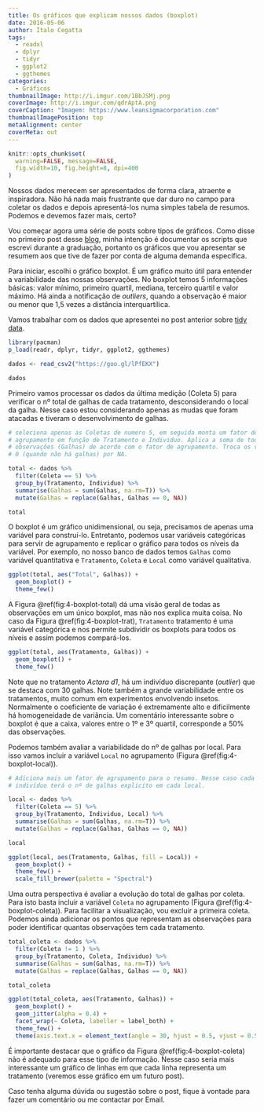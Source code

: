 ---
title: Os gráficos que explicam nossos dados (boxplot)
date: 2016-05-06
author: Ítalo Cegatta
tags:
  - readxl
  - dplyr
  - tidyr
  - ggplot2
  - ggthemes
categories:
  - Gráficos
thumbnailImage: http://i.imgur.com/1BbJSMj.png
coverImage: http://i.imgur.com/qdrAptA.png
coverCaption: "Imagem: https://www.leansigmacorporation.com"
thumbnailImagePosition: top
metaAlignment: center
coverMeta: out
---

```{r set, echo=FALSE, include=FALSE}
knitr::opts_chunk$set(
  warning=FALSE, message=FALSE,
  fig.width=10, fig.height=8, dpi=400
)
```

Nossos dados merecem ser apresentados de forma clara, atraente e inspiradora. Não há nada mais frustrante que dar duro no campo para coletar os dados e depois apresentá-los numa simples tabela de resumos. Podemos e devemos fazer mais, certo?

<!-- more -->

Vou começar agora uma série de posts sobre tipos de gráficos. Como disse no primeiro post desse [blog](https://italocegatta.github.io/sobre-esse-blog.html), minha intenção é documentar os scripts que escrevi durante a graduação, portanto os gráficos que vou apresentar se resumem aos que tive de fazer por conta de alguma demanda específica.

Para iniciar, escolhi o gráfico boxplot. É um gráfico muito útil para entender a variabilidade das nossas observações. No boxplot temos 5 informações básicas: valor mínimo,	primeiro quartil, mediana, terceiro quartil e valor máximo. Há ainda a notificação de *outliers*, quando a observação é maior ou menor que 1,5 vezes a distância interquartílica.

Vamos trabalhar com os dados que apresentei no post anterior sobre [tidy data](https://italocegatta.github.io/o-conceito-tidy-data.html).

```{r}
library(pacman)
p_load(readr, dplyr, tidyr, ggplot2, ggthemes)
```

```{r, message=FALSE}
dados <- read_csv2("https://goo.gl/lPfEKX")

dados
```

Primeiro vamos processar os dados da última medição (Coleta 5) para verificar o nº total de galhas de cada tratamento, desconsiderando o local da galha. Nesse caso estou considerando apenas as mudas que foram atacadas e tiveram o desenvolvimento de galhas.

```{r}
# seleciona apenas as Coletas de numero 5, em seguida monta um fator de 
# agrupamento em função de Tratamento e Individuo. Aplica a soma de todas as
# observações (Galhas) de acordo com o fator de agrupamento. Troca os valores
# 0 (quando não há galhas) por NA.

total <- dados %>%
  filter(Coleta == 5) %>%
  group_by(Tratamento, Individuo) %>%
  summarise(Galhas = sum(Galhas, na.rm=T)) %>%
  mutate(Galhas = replace(Galhas, Galhas == 0, NA))

total
```

O boxplot é um gráfico unidimensional, ou seja, precisamos de apenas uma variável para construí-lo. Entretanto, podemos usar variáveis categóricas para servir de agrupamento e replicar o gráfico para todos os níveis da variável. Por exemplo, no nosso banco de dados temos `Galhas` como variável quantitativa e `Tratamento`, `Coleta` e `Local` como variável qualitativa. 

```{r 4-boxplot-total, fig.cap="Boxplot que mostra o nº de galhas de todos os tratamentos."}
ggplot(total, aes("Total", Galhas)) +
  geom_boxplot() +
  theme_few()
```

A Figura \@ref(fig:4-boxplot-total) dá uma visão geral de todas as observações em um único boxplot, mas não nos explica muita coisa. No caso da Figura \@ref(fig:4-boxplot-trat), `Tratamento` tratamento é uma variável categórica e nos permite subdividir os boxplots para todos os níveis e assim podemos compará-los.

```{r 4-boxplot-trat, fig.cap="Boxplot que mostra o nº de galhas em função de cada tratamento."}
ggplot(total, aes(Tratamento, Galhas)) +
  geom_boxplot() +
  theme_few()
```

Note que no tratamento *Actara d1*, há um indivíduo discrepante (*outlier*) que se destaca com 30 galhas. Note também a grande variabilidade entre os tratamentos, muito comum em experimentos envolvendo insetos. Normalmente o coeficiente de variação é extremamente alto e dificilmente há homogeneidade de variância. Um comentário interessante sobre o boxplot é que a caixa, valores entre o 1º e  3º quartil, corresponde a 50% das observações. 

Podemos também avaliar a variabilidade do nº de galhas por local. Para isso vamos incluir a variável `Local` no agrupamento (Figura \@ref(fig:4-boxplot-local)).

```{r}
# Adiciona mais um fator de agrupamento para o resumo. Nesse caso cada
# indivíduo terá o nº de galhas explicito em cada local.

local <- dados %>%
  filter(Coleta == 5) %>%
  group_by(Tratamento, Individuo, Local) %>%
  summarise(Galhas = sum(Galhas, na.rm=T)) %>%
  mutate(Galhas = replace(Galhas, Galhas == 0, NA))

local
```

```{r 4-boxplot-local, fig.cap="Boxplot que mostra o nº de galhas por local e tratamento."}
ggplot(local, aes(Tratamento, Galhas, fill = Local)) +
  geom_boxplot() +
  theme_few() +
  scale_fill_brewer(palette = "Spectral")
```

Uma outra perspectiva é avaliar a evolução do total de galhas por coleta. Para isto basta incluir a variável `Coleta` no agrupamento (Figura \@ref(fig:4-boxplot-coleta)). Para facilitar a visualização, vou excluir a primeira coleta. Podemos ainda adicionar os pontos que representam as observações para poder identificar quantas observações tem cada tratamento.

```{r}
total_coleta <- dados %>%
  filter(Coleta != 1 ) %>%
  group_by(Tratamento, Coleta, Individuo) %>%
  summarise(Galhas = sum(Galhas, na.rm=T)) %>%
  mutate(Galhas = replace(Galhas, Galhas == 0, NA))

total_coleta
```

```{r 4-boxplot-coleta, fig.cap="Boxplot que mostra a dispersão do total de galhas por tratamento  e coletas."}
ggplot(total_coleta, aes(Tratamento, Galhas)) +
  geom_boxplot() +
  geom_jitter(alpha = 0.4) +
  facet_wrap(~ Coleta, labeller = label_both) +
  theme_few() +
  theme(axis.text.x = element_text(angle = 30, hjust = 0.5, vjust = 0.5))
```

É importante destacar que o gráfico da Figura \@ref(fig:4-boxplot-coleta) não é adequado para esse tipo de informação. Nesse caso seria mais interessante um gráfico de linhas em que cada linha representa um tratamento (veremos esse gráfico em um futuro post).

Caso tenha alguma dúvida ou sugestão sobre o post, fique à vontade para fazer um comentário ou me contactar por Email.
